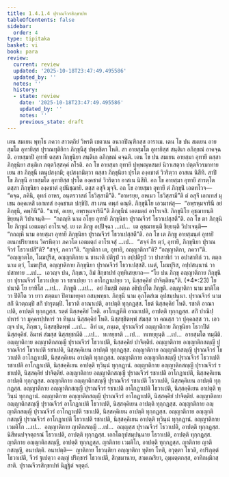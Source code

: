 ```yaml
---
title: 1.4.1.4 ปุราณจีวรสิกฺขาปท
tableOfContents: false
sidebar:
  order: 4
type: tipitaka
basket: vi
book: para
review:
  current: review
  updated: '2025-10-18T23:47:49.495586'
  updated_by: ''
  notes: ''
  history:
  - state: review
    date: '2025-10-18T23:47:49.495586'
    updated_by: ''
    notes: ''
    previous_state: draft
---
```



<DynamicBreadcrumb />


<ReviewStatus review={frontmatter.review} showDetails={true} />

<HypothesisAnnotation frontmatter={frontmatter} />

<Division number="503" book="para" e="ch" v="1" p="306">

<Paragraph number="1941" book="para">
เตน สมเยน พุทฺโธ ภควา สาวตฺถิยํ วิหรติ เชตวเน อนาถปิณฺฑิกสฺส อาราเม. เตน โข ปน สมเยน อายสฺมโต อุทายิสฺส ปุราณทุติยิกา ภิกฺขุนีสุ ปพฺพชิตา โหติ. สา อายสฺมโต อุทายิสฺส สนฺติเก อภิกฺขณํ อาคจฺฉติ. อายสฺมาปิ อุทายี ตสฺสา ภิกฺขุนิยา สนฺติเก อภิกฺขณํ คจฺฉติ. เตน โข ปน สมเยน อายสฺมา อุทายี ตสฺสา ภิกฺขุนิยา สนฺติเก ภตฺตวิสฺสคฺคํ กโรติ.
</Paragraph>

<Paragraph number="1942" book="para">
อถ โข อายสฺมา อุทายี ปุพฺพณฺหสมยํ นิวาเสตฺวา ปตฺตจีวรมาทาย เยน สา ภิกฺขุนี เตนุปสงฺกมิ; อุปสงฺกมิตฺวา ตสฺสา ภิกฺขุนิยา ปุรโต องฺคชาตํ วิวริตฺวา อาสเน นิสีทิ. สาปิ โข ภิกฺขุนี อายสฺมโต อุทายิสฺส ปุรโต องฺคชาตํ วิวริตฺวา อาสเน นิสีทิ. อถ โข อายสฺมา อุทายี สารตฺโต ตสฺสา ภิกฺขุนิยา องฺคชาตํ อุปนิชฺฌายิ. ตสฺส อสุจิ มุจฺจิ. อถ โข อายสฺมา อุทายี ตํ ภิกฺขุนิํ เอตทโวจ—  “คจฺฉ, ภคินิ, อุทกํ อาหร, อนฺตรวาสกํ โธวิสฺสามี”ติ. “อาหรยฺย, อหเมว โธวิสฺสามี”ติ ตํ อสุจิํ เอกเทสํ มุเขน อคฺคเหสิ เอกเทสํ องฺคชาเต ปกฺขิปิ. สา เตน คพฺภํ คณฺหิ. ภิกฺขุนิโย เอวมาหํสุ—  “อพฺรหฺมจารินี อยํ ภิกฺขุนี, คพฺภินี”ติ. “นาหํ, อเยฺย, อพฺรหฺมจารินี”ติ ภิกฺขุนีนํ เอตมตฺถํ อาโรเจสิ. ภิกฺขุนิโย อุชฺฌายนฺติ ขิยฺยนฺติ วิปาเจนฺติ—  “กถญฺหิ นาม อโยฺย อุทายี ภิกฺขุนิยา ปุราณจีวรํ โธวาเปสฺสตี”ติ. อถ โข ตา ภิกฺขุนิโย ภิกฺขูนํ เอตมตฺถํ อาโรเจสุํ. เย เต ภิกฺขู อปฺปิจฺฉา …เป…  เต อุชฺฌายนฺติ ขิยฺยนฺติ วิปาเจนฺติ—  “กถญฺหิ นาม อายสฺมา อุทายี ภิกฺขุนิยา ปุราณจีวรํ โธวาเปสฺสตี”ติ.
</Paragraph>

<Paragraph number="1943" book="para">
อถ โข เต ภิกฺขู อายสฺมนฺตํ อุทายิํ อเนกปริยาเยน วิครหิตฺวา ภควโต เอตมตฺถํ อาโรเจสุํ …เป…  “สจฺจํ กิร ตฺวํ, อุทายิ, ภิกฺขุนิยา ปุราณจีวรํ โธวาเปสี”ติ? “สจฺจํ, ภควา”ติ. “ญาติกา เต, อุทายิ, อญฺญาติกา”ติ? “อญฺญาติกา, ภควา”ติ. “อญฺญาตโก, โมฆปุริส, อญฺญาติกาย น ชานาติ ปติรูปํ วา อปฺปติรูปํ วา ปาสาทิกํ วา อปาสาทิกํ วา. ตตฺถ นาม ตฺวํ, โมฆปุริส, อญฺญาติกาย ภิกฺขุนิยา ปุราณจีวรํ โธวาเปสฺสสิ. เนตํ, โมฆปุริส, อปฺปสนฺนานํ วา ปสาทาย …เป…  เอวญฺจ ปน, ภิกฺขเว, อิมํ สิกฺขาปทํ อุทฺทิเสยฺยาถ—
</Paragraph>

</Division>
<Division number="504" book="para" e="ch" v="1" p="307">

<Paragraph number="1944" book="para">
<Emphasis>“โย ปน ภิกฺขุ อญฺญาติกาย ภิกฺขุนิยา ปุราณจีวรํ โธวาเปยฺย วา รชาเปยฺย วา อาโกฏาเปยฺย วา, นิสฺสคฺคิยํ ปาจิตฺติยนฺ”</Emphasis>ติ. (*4*:<Emphasis>23</Emphasis>)
</Paragraph>

</Division>
<Division number="505" book="para" e="ch" v="1" p="307">

<Paragraph number="1945" book="para">
<Emphasis>โย ปนา</Emphasis>ติ โย ยาทิโส …เป…  <Emphasis>ภิกฺขู</Emphasis>ติ …เป…  อยํ อิมสฺมิํ อตฺเถ อธิปฺเปโต ภิกฺขูติ.
</Paragraph>

<Paragraph number="1946" book="para">
<Emphasis>อญฺญาติกา</Emphasis> นาม มาติโต วา ปิติโต วา ยาว สตฺตมา ปิตามหยุคา อสมฺพทฺธา.
</Paragraph>

<Paragraph number="1947" book="para">
<Emphasis>ภิกฺขุนี</Emphasis> นาม อุภโตสํเฆ อุปสมฺปนฺนา.
</Paragraph>

<Paragraph number="1948" book="para">
<Emphasis>ปุราณจีวรํ</Emphasis> นาม สกิํ นิวตฺถมฺปิ สกิํ ปารุตมฺปิ.
</Paragraph>

<Paragraph number="1949" book="para">
<Emphasis>โธวาติ อาณาเปติ</Emphasis>, อาปตฺติ ทุกฺกฏสฺส. โธตํ นิสฺสคฺคิยํ โหติ. <Emphasis>รชาติ อาณาเปติ</Emphasis>, อาปตฺติ ทุกฺกฏสฺส. รตฺตํ นิสฺสคฺคิยํ โหติ. <Emphasis>อาโกเฏหีติ อาณาเปติ</Emphasis>, อาปตฺติ ทุกฺกฏสฺส. สกิํ ปาณิปฺปหารํ วา มุคฺครปฺปหารํ วา ทินฺเน นิสฺสคฺคิยํ โหติ. นิสฺสชฺชิตพฺพํ สํฆสฺส วา คณสฺส วา ปุคฺคลสฺส วา. เอวญฺจ ปน, ภิกฺขเว, นิสฺสชฺชิตพฺพํ …เป…  อิทํ เม, ภนฺเต, ปุราณจีวรํ อญฺญาติกาย ภิกฺขุนิยา โธวาปิตํ นิสฺสคฺคิยํ. อิมาหํ สํฆสฺส นิสฺสชฺชามีติ …เป…  ทเทยฺยาติ …เป…  ทเทยฺยุนฺติ …เป…  อายสฺมโต ทมฺมีติ.
</Paragraph>

</Division>
<Division number="506" book="para" e="ch" v="1" p="307">

<Paragraph number="1950" book="para">
อญฺญาติกาย อญฺญาติกสญฺญี ปุราณจีวรํ โธวาเปติ, นิสฺสคฺคิยํ ปาจิตฺติยํ. อญฺญาติกาย อญฺญาติกสญฺญี ปุราณจีวรํ โธวาเปติ รชาเปติ, นิสฺสคฺคิเยน อาปตฺติ ทุกฺกฏสฺส. อญฺญาติกาย อญฺญาติกสญฺญี ปุราณจีวรํ โธวาเปติ อาโกฏาเปติ, นิสฺสคฺคิเยน อาปตฺติ ทุกฺกฏสฺส. อญฺญาติกาย อญฺญาติกสญฺญี ปุราณจีวรํ โธวาเปติ รชาเปติ อาโกฏาเปติ, นิสฺสคฺคิเยน อาปตฺติ ทฺวินฺนํ ทุกฺกฏานํ.
</Paragraph>

<Paragraph number="1951" book="para">
อญฺญาติกาย อญฺญาติกสญฺญี ปุราณจีวรํ รชาเปติ, นิสฺสคฺคิยํ ปาจิตฺติยํ. อญฺญาติกาย อญฺญาติกสญฺญี ปุราณจีวรํ รชาเปติ อาโกฏาเปติ, นิสฺสคฺคิเยน อาปตฺติ ทุกฺกฏสฺส. อญฺญาติกาย อญฺญาติกสญฺญี ปุราณจีวรํ รชาเปติ โธวาเปติ, นิสฺสคฺคิเยน อาปตฺติ ทุกฺกฏสฺส. อญฺญาติกาย อญฺญาติกสญฺญี ปุราณจีวรํ รชาเปติ อาโกฏาเปติ โธวาเปติ, นิสฺสคฺคิเยน อาปตฺติ ทฺวินฺนํ ทุกฺกฏานํ.
</Paragraph>

<Paragraph number="1952" book="para">
อญฺญาติกาย อญฺญาติกสญฺญี ปุราณจีวรํ อาโกฏาเปติ, นิสฺสคฺคิยํ ปาจิตฺติยํ. อญฺญาติกาย อญฺญาติกสญฺญี ปุราณจีวรํ อาโกฏาเปติ โธวาเปติ, นิสฺสคฺคิเยน อาปตฺติ ทุกฺกฏสฺส. อญฺญาติกาย อญฺญาติกสญฺญี ปุราณจีวรํ อาโกฏาเปติ รชาเปติ, นิสฺสคฺคิเยน อาปตฺติ ทุกฺกฏสฺส. อญฺญาติกาย อญฺญาติกสญฺญี ปุราณจีวรํ อาโกฏาเปติ โธวาเปติ รชาเปติ, นิสฺสคฺคิเยน อาปตฺติ ทฺวินฺนํ ทุกฺกฏานํ.
</Paragraph>

<Paragraph number="1953" book="para">
อญฺญาติกาย เวมติโก …เป…  อญฺญาติกาย ญาติกสญฺญี …เป…  อญฺญสฺส ปุราณจีวรํ โธวาเปติ, อาปตฺติ ทุกฺกฏสฺส. นิสีทนปจฺจตฺถรณํ โธวาเปติ, อาปตฺติ ทุกฺกฏสฺส. เอกโตอุปสมฺปนฺนาย โธวาเปติ, อาปตฺติ ทุกฺกฏสฺส. ญาติกาย อญฺญาติกสญฺญี, อาปตฺติ ทุกฺกฏสฺส. ญาติกาย เวมติโก, อาปตฺติ ทุกฺกฏสฺส. ญาติกาย ญาติกสญฺญี, อนาปตฺติ.
</Paragraph>

</Division>
<Division number="507" book="para" e="ch" v="1" p="308">

<Paragraph number="1954" book="para">
อนาปตฺติ—  ญาติกาย โธวนฺติยา อญฺญาติกา ทุติยา โหติ, อวุตฺตา โธวติ, อปริภุตฺตํ โธวาเปติ, จีวรํ ฐเปตฺวา อญฺญํ ปริกฺขารํ โธวาเปติ, สิกฺขมานาย, สามเณริยา, อุมฺมตฺตกสฺส, อาทิกมฺมิกสฺสาติ.

</Paragraph>
</Division>

<Paragraph number="1955" type="center" book="para">
ปุราณจีวรสิกฺขาปทํ นิฏฺฐิตํ จตุตฺถํ.
</Paragraph>